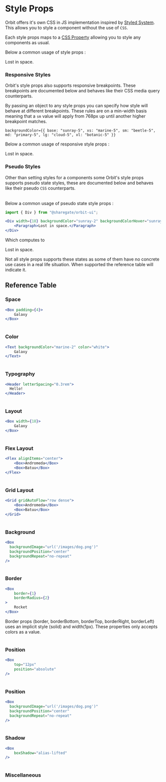 
<Meta
    title="Getting Started/Style Props"
    id="styleprops"
/>

# Style Props

Orbit offers it's own CSS in JS implementation inspired by [Styled System](https://styled-system.com/). This allows you to style a component without the use of `CSS`.

Each style props maps to a [CSS Property](https://developer.mozilla.org/en-US/docs/Web/CSS/CSS_Properties_Reference) allowing you to style any components as usual.

Below a common usage of style props :

<Preview>
    <Div width={18} backgroundColor="sunray-2" padding={4} borderRadius={2}>
        <Paragraph>Lost in space.</Paragraph>
    </Div>
</Preview>

### Responsive Styles

Orbit's style props also supports responsive breakpoints. These breakpoints are documented below and behaves like their CSS media query counterparts.

<Table
    columns={[
        { title: "Value", headerStyle: { width: "100px" } },
        { title: "Computed", headerStyle: { width: "250px" } } ]}
    rows={[
        ["xs", "min-width: 640px"],
        ["sm", "min-width: 768px"],
        ["md", "min-width: 1024px"],
        ["lg", "min-width: 1280px"],
        ["xl", "min-width: 1536px"]
    ]}
    rowClassName="background-1"
/>

By passing an object to any style props you can specify how style will behave at different breakpoints. These rules are on a min-width basis meaning that a `sm` value will apply from 768px up until another higher breakpoint matches.

```
backgroundColor={{ base: "sunray-5", xs: "marine-5", sm: "beetle-5", md: "primary-5", lg: "cloud-5", xl: "botanic-5" }}
```

Below a common usage of responsive style props :

<Preview>
    <Div width={18} backgroundColor={{ base: "sunray-2", xs: "marine-2", sm: "beetle-2", md: "primary-2", lg: "cloud-2", xl: "botanic-2" }} padding={4}>
        <Paragraph>Lost in space.</Paragraph>
    </Div>
</Preview>

### Pseudo Styles

Other than setting styles for a components some Orbit's style props supports pseudo state styles, these are documented below and behaves like their pseudo `CSS` counterparts.

<Table
    columns={[
        { title: "Suffix", headerStyle: { width: "100px" } },
        { title: "Computed", headerStyle: { width: "250px" } } ]}
    rows={[
        ["Active", ":active"],
        ["Hover", ":hover"],
        ["Focus", ":focus"]
    ]}
    rowClassName="background-1"
/>

Below a common usage of pseudo state style props :

```jsx
import { Div } from "@sharegate/orbit-ui";

<Div width={18} backgroundColor="sunray-2" backgroundColorHover="sunray-5" padding={4} borderRadius={2}>
    <Paragraph>Lost in space.</Paragraph>
</Div>
```

Which computes to

<Div width={18} backgroundColor="sunray-2" backgroundColorHover="sunray-5" padding={4} borderRadius={2}>
    <Paragraph>Lost in space.</Paragraph>
</Div>

Not all style props supports these states as some of them have no concrete use cases in a real life situation. When supported the reference table will indicate it.

## Reference Table

### Space

```jsx
<Box padding={4}>
    Galaxy
</Box>
```

<Table
    columns={[
        { title: "Prop", headerStyle: { width: "200px" }},
        { title: "CSS Property", headerStyle: { width: "250px" }},
        { title: "Theming", headerStyle: { width: "200px" }},
        { title: "Supports", headerStyle: { width: "250px" }}
    ]}
    rows={[
        ["margin", "margin", "spacing", "breakpoints"],
        ["marginTop", "margin-top", "spacing", "breakpoints"],
        ["marginBottom", "margin-bottom", "spacing", "breakpoints"],
        ["marginRight", "margin-right", "spacing", "breakpoints"],
        ["marginLeft", "margin-left", "spacing", "breakpoints"],
        ["marginX", "margin-left & margin-right", "spacing", "breakpoints"],
        ["marginY", "margin-top & margin-bottom", "spacing", "breakpoints"],
        ["padding", "padding", "spacing", "breakpoints"],
        ["paddingTop", "padding-top", "spacing", "breakpoints"],
        ["paddingBottom", "padding-bottom", "spacing", "breakpoints"],
        ["paddingRight", "padding-right", "spacing", "breakpoints"],
        ["paddingLeft", "padding-left", "spacing", "breakpoints"],
        ["paddingX", "padding-left & padding-right", "spacing", "breakpoints"],
        ["paddingY", "padding-top & padding-bottom", "spacing", "breakpoints"],
        ["whiteSpace", "white-space", "none", "breakpoints"],
    ]}
    rowClassName="background-1"
/>

### Color

```jsx
<Text backgroundColor="marine-2" color="white">
    Galaxy
</Text>
```

<Table
    columns={[
        { title: "Prop", headerStyle: { width: "200px" }},
        { title: "CSS Property", headerStyle: { width: "250px" }},
        { title: "Theming", headerStyle: { width: "200px" }},
        { title: "Supports", headerStyle: { width: "250px" }}
    ]}
    rows={[
        ["color", "color", "colors", "breakpoints"],
        ["backgroundColor", "background-color", "colors", "breakpoints & focus/hover/active"],
        ["opacity", "opacity", "none", "breakpoints & focus/hover/active"],
        ["fill", "fill", "none", "breakpoints & focus/hover"],
        ["stroke", "stroke", "none", "breakpoints"],
        ["filter", "filter", "none", "breakpoints"]
    ]}
    rowClassName="background-1"
/>

### Typography

```jsx
<Header letterSpacing="0.3rem">
  Hello!
</Header>
```

<Table
    columns={[
        { title: "Prop", headerStyle: { width: "200px" }},
        { title: "CSS Property", headerStyle: { width: "250px" }},
        { title: "Theming", headerStyle: { width: "200px" }},
        { title: "Supports", headerStyle: { width: "250px" }}
    ]}
    rows={[
        ["fontSize", "font-size", "fontSizes", "breakpoints"],
        ["fontWeight", "font-weight", "fontWeights", "breakpoints"],
        ["lineHeight", "line-height", "lineHeights", "breakpoints"],
        ["letterSpacing", "letter-spacing", "none", "breakpoints"],
        ["textAlign", "text-align", "none", "breakpoints"],
        ["textTransform", "text-transform", "none", "breakpoints"],
        ["textDecoration", "text-decoration", "none", "breakpoints"],
        ["textOverflow", "text-overflow", "none", "breakpoints"],
        ["wordBreak", "word-break", "none", "breakpoints"],
        ["fontStyle", "font-style", "none", "breakpoints"]
    ]}
    rowClassName="background-1"
/>

### Layout

```jsx
<Box width={18}>
    Galaxy
</Box>
```

<Table
    columns={[
        { title: "Prop", headerStyle: { width: "200px" }},
        { title: "CSS Property", headerStyle: { width: "250px" }},
        { title: "Theming", headerStyle: { width: "200px" }},
        { title: "Supports", headerStyle: { width: "250px" }}
    ]}
    rows={[
        ["width", "width", "sizing", "breakpoints"],
        ["height", "height", "sizing", "breakpoints"],
        ["minWidth", "min-width", "sizing", "breakpoints"],
        ["maxWidth", "max-width", "sizing", "breakpoints"],
        ["minHeight", "min-height", "sizing", "breakpoints"],
        ["maxHeight", "max-height", "sizing", "breakpoints"],
        ["display", "display", "none", "breakpoints"],
        ["verticalAlign", "vertical-align", "none", "breakpoints"],
        ["overflow", "overflow", "none", "breakpoints"],
        ["overflowX", "overflow-x", "none", "breakpoints"],
        ["overflowY", "overflow-y", "none", "breakpoints"],
        ["gap", "gap", "none", "breakpoints"],
        ["alignSelf", "align-self" , "none" , "breakpoints"],
        ["aspectRatio", "aspect-ratio", "none", "breakpoints"],
        ["justifyContent", "justify-content", "none", "breakpoints"],
        ["justifyItems", "justify-items", "none", "breakpoints"],
        ["justifySelf", "justify-self", "none", "breakpoints"],
        ["contentVisibility", "content-visibility", "none", "breakpoints"],
        ["transform", "transform", "none", "breakpoints"],
        ["transformOrigin", "transform-origin", "none", "breakpoints"],
        ["transformStyle", "transform-style", "none", "breakpoints"]
    ]}
    rowClassName="background-1"
/>

### Flex Layout

```jsx
<Flex alignItems="center">
    <Box>Andromeda</Box>
    <Box>Batuu</Box>
</Flex>
```

<Table
    columns={[
        { title: "Prop", headerStyle: { width: "200px" }},
        { title: "CSS Property", headerStyle: { width: "250px" }},
        { title: "Theming", headerStyle: { width: "200px" }},
        { title: "Supports", headerStyle: { width: "250px" }}
    ]}
    rows={[
        ["alignItems", "align-items", "none", "breakpoints"],
        ["alignContent", "align-content", "none", "breakpoints"],
        ["flex", "flex (shorthand)", "none", "breakpoints"],
        ["flexBasis", "flex-basis", "none", "breakpoints"],
        ["flexDirection", "flex-direction", "none", "breakpoints"],
        ["flexFlow", "flex-flow", "none", "breakpoints"],
        ["flexGrow", "flex-grow", "none", "breakpoints"],
        ["flexShrink", "flex-shrink", "none", "breakpoints"],
        ["flexWrap", "flex-wrap", "none", "breakpoints"],
        ["order", "order", "none", "breakpoints"]
    ]}
    rowClassName="background-1"
/>

### Grid Layout

```jsx
<Grid gridAutoFlow="row dense">
    <Box>Andromeda</Box>
    <Box>Batuu</Box>
</Grid>
```

<Table
    columns={[
        { title: "Prop", headerStyle: { width: "200px" }},
        { title: "CSS Property", headerStyle: { width: "250px" }},
        { title: "Theming", headerStyle: { width: "200px" }},
        { title: "Supports", headerStyle: { width: "250px" }}
    ]}
    rows={[
        ["grid", "grid (shorthand)", "none", "breakpoints"],
        ["gridArea", "grid-area", "none", "breakpoints"],
        ["gridAutoColumns", "grid-auto-columns", "sizing", "breakpoints"],
        ["gridAutoFlow", "grid-auto-flow", "none", "breakpoints"],
        ["gridAutoRows", "grid-auto-rows", "sizing", "breakpoints"],
        ["gridColumn", "grid-column", "none", "breakpoints"],
        ["gridColumnEnd", "grid-column-end", "none", "breakpoints"],
        ["gridColumnSpan", "grid-column-span", "none", "breakpoints"],
        ["gridColumnStart", "grid-column-start", "none", "breakpoints"],
        ["gridRow", "grid-row", "none", "breakpoints"],
        ["gridRowEnd", "grid-row-end", "none", "breakpoints"],
        ["gridRowSpan", "grid-row-span", "none", "breakpoints"],
        ["gridRowStart", "grid-row-start", "none", "breakpoints"],
        ["gridTemplate", "grid-template", "none", "breakpoints"],
        ["gridTemplateAreas", "grid-template-areas", "none", "breakpoints"],
        ["gridTemplateColumns", "grid-template-columns", "sizing", "breakpoints"],
        ["gridTemplateRows", "grid-template-rows", "sizing", "breakpoints"],
        ["columnGap", "column-gap", "gap", "breakpoints"],
        ["rowGap", "row-gap", "gap", "breakpoints"],
    ]}
    rowClassName="background-1"
/>

### Background

```jsx
<Box
  backgroundImage="url('/images/dog.png')"
  backgroundPosition="center"
  backgroundRepeat="no-repeat"
/>
```

<Table
    columns={[
        { title: "Prop", headerStyle: { width: "200px" }},
        { title: "CSS Property", headerStyle: { width: "250px" }},
        { title: "Theming", headerStyle: { width: "200px" }},
        { title: "Supports", headerStyle: { width: "250px" }}
    ]}
    rows={[
        ["backgroundImage", "background-image", "none", "breakpoints"],
        ["backgroundPosition", "background-position", "none", "breakpoints"],
        ["backgroundRepeat", "background-repeat", "sizing", "breakpoints"],
        ["backgroundSize", "background-size", "none", "breakpoints"]
    ]}
    rowClassName="background-1"
/>

### Border

```jsx
<Box
    border={1}
    borderRadius={2}
>
    Rocket
</Box>
```

Border props (border, borderBottom, borderTop, borderRight, borderLeft) uses an implicit style (solid) and width(1px). These properties only accepts colors as a value.

<Table
    columns={[
        { title: "Prop", headerStyle: { width: "200px" }},
        { title: "CSS Property", headerStyle: { width: "250px" }},
        { title: "Theming", headerStyle: { width: "200px" }},
        { title: "Supports", headerStyle: { width: "250px" }}
    ]}
    rows={[
        ["border", "border-color", "colors", "breakpoints & focus/hover/active"],
        ["borderBottom", "border-bottom-color", "colors", "breakpoints & focus/hover/active"],
        ["borderTop", "border-top-color", "colors", "breakpoints & focus/hover/active"],
        ["borderLeft", "border-left-color", "colors", "breakpoints & focus/hover/active"],
        ["borderRight", "border-right-color", "colors", "breakpoints & focus/hover/active"],
        ["borderRadius", "border-radius", "borderRadii", "breakpoints"],
        ["borderTopLeftRadius", "border-top-left-radius", "borderRadii", "breakpoints"],
        ["borderTopRightRadius", "border-top-right-radius", "borderRadii", "breakpoints"],
        ["borderBottomLeftRadius", "border-bottom-left-radius", "borderRadii", "breakpoints"],
        ["borderBottomRightRadius", "border-bottom-right-radius", "borderRadii", "breakpoints"],
        ["outline", "outline", "none", "breakpoints & focus"]
    ]}
    rowClassName="background-1"
/>

### Position

```jsx
<Box
    top="12px"
    position="absolute"
/>
```

<Table
    columns={[
        { title: "Prop", headerStyle: { width: "200px" }},
        { title: "CSS Property", headerStyle: { width: "250px" }},
        { title: "Theming", headerStyle: { width: "200px" }},
        { title: "Supports", headerStyle: { width: "250px" }}
    ]}
    rows={[
        ["position", "position", "none", "breakpoints"],
        ["top", "top", "none", "breakpoints"],
        ["bottom", "bottom", "none", "breakpoints"],
        ["right", "right", "none", "breakpoints"],
        ["left", "left", "none", "breakpoints"],
        ["zIndex", "z-index", "none", "breakpoints"],
        ["objectFit", "object-fit", "none", "breakpoints"],
        ["objectPosition", "object-position", "none", "breakpoints"]
    ]}
    rowClassName="background-1"
/>

### Position

```jsx
<Box
  backgroundImage="url('/images/dog.png')"
  backgroundPosition="center"
  backgroundRepeat="no-repeat"
/>
```

<Table
    columns={[
        { title: "Prop", headerStyle: { width: "200px" }},
        { title: "CSS Property", headerStyle: { width: "250px" }},
        { title: "Theming", headerStyle: { width: "200px" }},
        { title: "Supports", headerStyle: { width: "250px" }}
    ]}
    rows={[
        ["position", "position", "none", "breakpoints"],
        ["top", "top", "none", "breakpoints"],
        ["bottom", "bottom", "none", "breakpoints"],
        ["right", "right", "sizing", "breakpoints"],
        ["left", "left", "none", "breakpoints"],
        ["zIndex", "z-index", "none", "breakpoints"]
    ]}
    rowClassName="background-1"
/>

### Shadow

```jsx
<Box
    boxShadow="alias-lifted"
/>
```

<Table
    columns={[
        { title: "Prop", headerStyle: { width: "200px" }},
        { title: "CSS Property", headerStyle: { width: "250px" }},
        { title: "Theming", headerStyle: { width: "200px" }},
        { title: "Supports", headerStyle: { width: "250px" }}
    ]}
    rows={[
        ["boxShadow", "box-shadow", "boxShadows", "breakpoints & focus/hover/active"],
    ]}
    rowClassName="background-1"
/>

### Miscellaneous

<Table
    columns={[
        { title: "Prop", headerStyle: { width: "200px" }},
        { title: "CSS Property", headerStyle: { width: "250px" }},
        { title: "Theming", headerStyle: { width: "200px" }},
        { title: "Supports", headerStyle: { width: "250px" }}
    ]}
    rows={[
        ["content", "content", "none", "breakpoint"],
        ["cursor", "cursor", "none", "breakpoint & hover"],
        ["pointerEvents", "pointer-events", "none", "breakpoint"],
        ["resize", "resize", "none", "breakpoint"],
        ["willChange", "will-change", "none", "breakpoint"]
    ]}
    rowClassName="background-1"
/>

